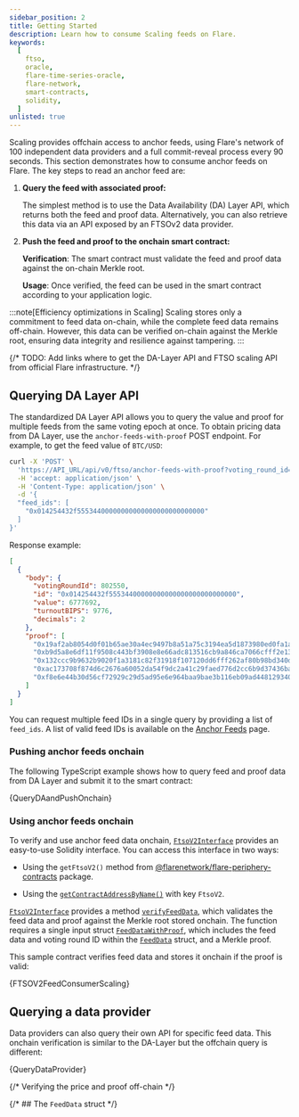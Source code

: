 ```yaml
---
sidebar_position: 2
title: Getting Started
description: Learn how to consume Scaling feeds on Flare.
keywords:
  [
    ftso,
    oracle,
    flare-time-series-oracle,
    flare-network,
    smart-contracts,
    solidity,
  ]
unlisted: true
---
```



Scaling provides offchain access to anchor feeds, using Flare's network of 100 independent data providers and a full commit-reveal process every 90 seconds.
This section demonstrates how to consume anchor feeds on Flare. The key steps to read an anchor feed are:

1. **Query the feed with associated proof:**

   The simplest method is to use the Data Availability (DA) Layer API, which returns both the feed and proof data. Alternatively, you can also retrieve this data via an API exposed by an FTSOv2 data provider.

2. **Push the feed and proof to the onchain smart contract:**

   **Verification**: The smart contract must validate the feed and proof data against the on-chain Merkle root.

   **Usage**: Once verified, the feed can be used in the smart contract according to your application logic.

:::note[Efficiency optimizations in Scaling]
Scaling stores only a commitment to feed data on-chain, while the complete feed data remains off-chain. However, this data can be verified on-chain against the Merkle root, ensuring data integrity and resilience against tampering.
:::

{/* TODO: Add links where to get the DA-Layer API and FTSO scaling API from official Flare infrastructure. */}

## Querying DA Layer API

The standardized DA Layer API allows you to query the value and proof for multiple feeds from the same voting epoch at once. To obtain pricing data from DA Layer, use the `anchor-feeds-with-proof` POST endpoint. For example, to get the feed value of `BTC/USD`:

```bash
curl -X 'POST' \
  'https://API_URL/api/v0/ftso/anchor-feeds-with-proof?voting_round_id=802550' \
  -H 'accept: application/json' \
  -H 'Content-Type: application/json' \
  -d '{
  "feed_ids": [
    "0x014254432f55534400000000000000000000000000"
  ]
}'
```

Response example:

```json
[
  {
    "body": {
      "votingRoundId": 802550,
      "id": "0x014254432f55534400000000000000000000000000",
      "value": 6777692,
      "turnoutBIPS": 9776,
      "decimals": 2
    },
    "proof": [
      "0x19af2ab8054d0f01b65ae30a4ec9497b8a51a75c3194ea5d1873980ed0fa1a58",
      "0xb9d5a8e6df11f9508c443bf3908e8e66adc813516cb9a846ca7066cfff2e13cb",
      "0x132ccc9b9632b9020f1a3181c82f31918f107120dd6fff262af80b98bd340d62",
      "0xac173708f874d6c2676a60052da54f9dc2a41c29faed776d2cc6b9d37436bafe",
      "0xf8e6e44b30d56cf72929c29d5ad95e6e964baa9bae3b116eb09ad448129340c3"
    ]
  }
]
```

You can request multiple feed IDs in a single query by providing a list of `feed_ids`. A list of valid feed IDs is available on the [Anchor Feeds](/ftso/scaling/anchor-feeds) page.

### Pushing anchor feeds onchain

The following TypeScript example shows how to query feed and proof data from DA Layer and submit it to the smart contract:

<CodeBlock language="typescript" title="query_da_and_push_onchain.ts">
  {QueryDAandPushOnchain}
</CodeBlock>

### Using anchor feeds onchain

To verify and use anchor feed data onchain, [`FtsoV2Interface`](/ftso/solidity-reference/FtsoV2Interface) provides an easy-to-use Solidity interface. You can access this interface in two ways:

- Using the `getFtsoV2()` method from [@flarenetwork/flare-periphery-contracts](https://www.npmjs.com/package/@flarenetwork/flare-periphery-contracts) package.

- Using the [`getContractAddressByName()`](/network/solidity-reference/IFlareContractRegistry#getcontractaddressbyname) with key `FtsoV2`.

[`FtsoV2Interface`](/ftso/solidity-reference/FtsoV2Interface) provides a method [`verifyFeedData`](/ftso/solidity-reference/FtsoV2Interface#verifyfeeddata), which validates the feed data and proof against the Merkle root stored onchain.
The function requires a single input struct [`FeedDataWithProof`](/ftso/solidity-reference/FtsoV2Interface#feeddatawithproof), which includes the feed data and voting round ID within the [`FeedData`](/ftso/solidity-reference/FtsoV2Interface#feeddata) struct, and a Merkle proof.

This sample contract verifies feed data and stores it onchain if the proof is valid:

<CodeBlock language="solidity" title="FTSOV2FeedConsumerScaling.sol">
  {FTSOV2FeedConsumerScaling}
</CodeBlock>

## Querying a data provider

Data providers can also query their own API for specific feed data. This onchain verification is similar to the DA-Layer but the offchain query is different:

<CodeBlock language="typescript" title="query_data_provider.ts">
  {QueryDataProvider}
</CodeBlock>

{/* Verifying the price and proof off-chain */}

{/* ## The `FeedData` struct */}
